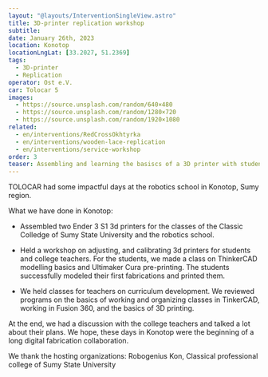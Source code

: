 ```yaml
---
layout: "@layouts/InterventionSingleView.astro"
title: 3D-printer replication workshop 
subtitle:
date: January 26th, 2023
location: Konotop
locationLngLat: [33.2027, 51.2369]
tags: 
  - 3D-printer
  - Replication
operator: Ost e.V.
car: Tolocar 5
images:
  - https://source.unsplash.com/random/640×480
  - https://source.unsplash.com/random/1280×720
  - https://source.unsplash.com/random/1920×1080
related:
  - en/interventions/RedCrossOkhtyrka
  - en/interventions/wooden-lace-replication
  - en/interventions/service-workshop
order: 3
teaser: Assembling and learning the basiscs of a 3D printer with students and teachers at robotics school in Konotop.
---
```

TOLOCAR had some impactful days at the robotics school in Konotop, Sumy region.

What we have done in Konotop:
- Assembled two Ender 3 S1 3d printers for the classes of the Classic Colledge of Sumy State University and the robotics school.

- Held a workshop on adjusting, and calibrating 3d printers for students and college teachers. For the students, we made a class on ThinkerCAD modelling basics and Ultimaker Cura pre-printing. The students successfully modeled their first fabrications and printed them.

- We held classes for teachers on curriculum development. We reviewed programs on the basics of working and organizing classes in TinkerCAD, working in Fusion 360, and the basics of 3D printing.

At the end, we had a discussion with the college teachers and talked a lot about their plans. We hope, these days in Konotop were the beginning of a long digital fabrication collaboration.

We thank the hosting organizations: Robogenius Kon, Classical professional college of Sumy State University
